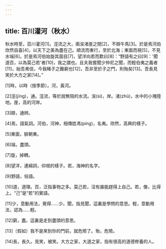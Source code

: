 ```yaml
---
---
---
```

title: 百川灌河（秋水）
---



秋水時至，百川灌河[1]。涇流之大，兩涘渚崖之間[2]，不辯牛馬[3]。於是焉河伯欣然自喜[4]，以天下之美為盡在己。順流而東行，至於北海；東面而視[5]，不見水端[6]。於是焉河伯始旋其面目[7]，望洋向若而歎曰[8]：“野語有之曰[9]：'聞道百，以為莫己若'者[10]，我之謂也。且夫我嘗聞少仲尼之聞，而輕伯夷之義者[11]，始吾弗信，今我睹子之難窮也[12]，吾非至於子之門，則殆矣[13]。吾長見笑於大方之家[14]。”

[1]時，以時（按季節）。河，黃河。

[2]涇(jīng)，通。涇流，等於說無阻的水流。涘(sì)，岸。渚(zhǔ)，水中的小塊陸地。崖，高的河岸。

[3]辯，通辨。

[4]焉，語氣詞。河伯，河神，相傳姓馮(píng)，名夷。欣然，高興的樣子。

[5]東面，臉朝東。

[6]端，盡頭。

[7]旋，掉轉。

[8]望洋，連綿詞，仰視的樣子。若，海神的名字。

[9]野語，俗語。

[10]道，道理。百，泛指事物之多。莫己若，沒有誰能趕得上自己。若，像，比得上。“己”是“若”的賓語。

[11]少，意動用法，覺得......少。聞，指見聞，這裏是學問的意思。輕，意動用法，認為......輕。

[12]窮，盡。這裏是走到盡頭的意思。

[13]〔假如〕我不是來到你的門前，就危險了。殆，危險。

[14]長，長久。見笑，被笑。大方之家，大道之家，指有很高的道德修養的人。